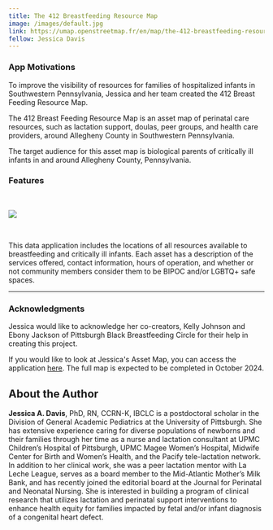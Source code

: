 ```yaml
---
title: The 412 Breastfeeding Resource Map
image: /images/default.jpg
link: https://umap.openstreetmap.fr/en/map/the-412-breastfeeding-resource-map-pilot_1077255#11/40.5506/-80.0457
fellow: Jessica Davis
---
```

### **App Motivations**

To improve the visibility of resources for families of hospitalized infants in Southwestern Pennsylvania, Jessica and her team created the 412 Breast Feeding Resource Map. 

The 412 Breast Feeding Resource Map is an asset map of perinatal care resources, such as lactation support, doulas, peer groups, and health care providers, around Allegheny County in Southwestern Pennsylvania.

The target audience for this asset map is biological parents of critically ill infants in and around Allegheny County, Pennsylvania.

### **Features**

<br/>

![](/images/screenshot-2024-06-11-110104-jessica-davis.png)

<br/>

This data application includes the locations of all resources available to breastfeeding and critically ill infants. Each asset has a description of the services offered, contact information, hours of operation, and whether or not community members consider them to be BIPOC and/or LGBTQ+ safe spaces.

- - -

### **Acknowledgments**

Jessica would like to acknowledge her co-creators, Kelly Johnson and Ebony Jackson of Pittsburgh Black Breastfeeding Circle for their help in creating this project.

If you would like to look at Jessica's Asset Map, you can access the application [here](https://akryston.shinyapps.io/final_map/). The full map is expected to be completed in October 2024. 

## About the Author

**Jessica A. Davis**, PhD, RN, CCRN-K, IBCLC is a postdoctoral scholar in the Division of General Academic Pediatrics at the University of Pittsburgh. She has extensive experience caring for diverse populations of newborns and their families through her time as a nurse and lactation consultant at UPMC Children’s Hospital of Pittsburgh, UPMC Magee Women’s Hospital, Midwife Center for Birth and Women’s Health, and the Pacify tele-lactation network. In addition to her clinical work, she was a peer lactation mentor with La Leche League, serves as a board member to the Mid-Atlantic Mother’s Milk Bank, and has recently joined the editorial board at the Journal for Perinatal and Neonatal Nursing. She is interested in building a program of clinical research that utilizes lactation and perinatal support interventions to enhance health equity for families impacted by fetal and/or infant diagnosis of a congenital heart defect.
